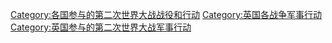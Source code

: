 [[Category:各国参与的第二次世界大战战役和行动|Category:各国参与的第二次世界大战战役和行动]]
[[Category:英国各战争军事行动|Category:英国各战争军事行动]]
[[Category:英国参与的第二次世界大战军事行动|Category:英国参与的第二次世界大战军事行动]]